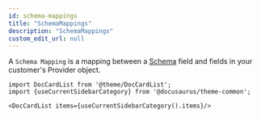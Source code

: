 ```yaml
---
id: schema-mappings
title: "SchemaMappings"
description: "SchemaMappings"
custom_edit_url: null
---
```




A `Schema Mapping` is a mapping between a [Schema](https://docs.supaglue.com/platform/objects/overview#schemas) field and fields in your customer's Provider object.



```mdx-code-block
import DocCardList from '@theme/DocCardList';
import {useCurrentSidebarCategory} from '@docusaurus/theme-common';

<DocCardList items={useCurrentSidebarCategory().items}/>
```
      
